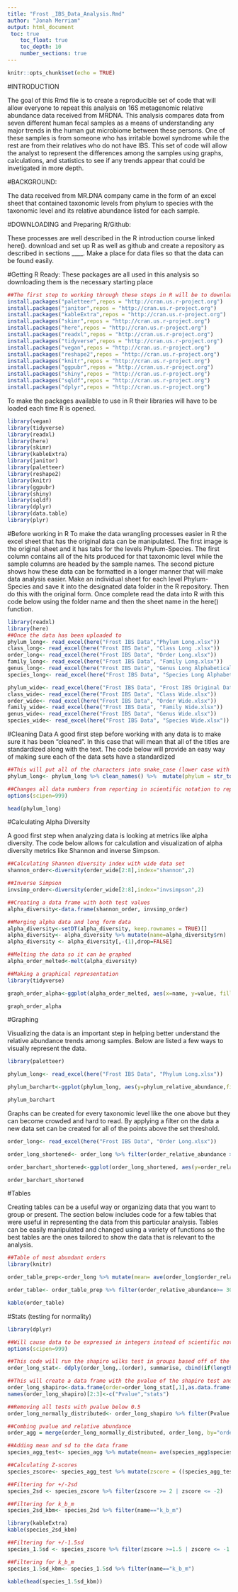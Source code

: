 ```yaml
---
title: "Frost _IBS_Data_Analysis.Rmd"
author: "Jonah Merriam"
output: html_document
 toc: true
    toc_float: true
    toc_depth: 10
    number_sections: true
---
```


```r
knitr::opts_chunk$set(echo = TRUE)
```
#INTRODUCTION

The goal of this Rmd file is to create a reproducible set of code that will allow everyone to repeat this analysis on 16S metagenomic relative abundance data received from MRDNA. This analysis compares data from seven different human fecal samples as a means of understanding any major trends in the human gut microbiome between these persons. One of these samples is from someone who has irritable bowel syndrome while the rest are from their relatives who do not have IBS. This set of code will allow the analyst to represent the differences among the samples using graphs, calculations, and statistics to see if any trends appear that could be invetigated in more depth.   



#BACKGROUND:

The data received from MR.DNA company came in the form of an excel sheet that contained taxonomic levels from phylum to species with the taxonomic level and its relative abundance listed for each sample.




#DOWNLOADING and Preparing R/Github: 

These processes are well described in the R introduction course linked here(). download and set up R as well as github and create a repository as described in sections ____. Make a place for data files so that the data can be found easily.



#Getting R Ready:
These packages are all used in this analysis so downloading them is the necessary starting place
```r
##The first step to working through these steps in R will be to download these packages and make sure they are ready to use
install.packages("paletteer",repos = "http://cran.us.r-project.org")
install.packages("janitor",repos = "http://cran.us.r-project.org")
install.packages("kableExtra",repos = "http://cran.us.r-project.org")
install.packages("skimr",repos = "http://cran.us.r-project.org")
install.packages("here",repos = "http://cran.us.r-project.org")
install.packages("readxl",repos = "http://cran.us.r-project.org")
install.packages("tidyverse",repos = "http://cran.us.r-project.org")
install.packages("vegan",repos = "http://cran.us.r-project.org")
install.packages("reshape2",repos = "http://cran.us.r-project.org")
install.packages("knitr",repos = "http://cran.us.r-project.org")
install.packages("ggpubr",repos = "http://cran.us.r-project.org")
install.packages("shiny",repos = "http://cran.us.r-project.org")
install.packages("sqldf",repos = "http://cran.us.r-project.org")
install.packages("dplyr",repos = "http://cran.us.r-project.org")
```
To make the packages available to use in R their libraries will have to be loaded each time R is opened.
``` r
library(vegan)
library(tidyverse)
library(readxl)
library(here)
library(skimr) 
library(kableExtra)
library(janitor)
library(paletteer)
library(reshape2)
library(knitr)
library(ggpubr)
library(shiny)
library(sqldf)
library(dplyr)
library(data.table)
library(plyr)
```

#Before working in R
To make the data wrangling processes easier in R the excel sheet that has the original data can be manipulated. The first image is the original sheet and it has tabs for the levels Phylum-Species. The first column contains all of the hits produced for that taxonomic level while the sample columns are headed by the sample names. The second picture shows how these data can be formatted in a longer manner that will make data analysis easier. Make an individual sheet for each level Phylum-Species and save it into the designated data folder in the R repository. Then do this with the original form. Once complete read the data into R with this code below using the folder name and then the sheet name in the here() function.
```r
library(readxl)
library(here)
##Once the data has been uploaded to 
phylum_long<- read_excel(here("Frost IBS Data","Phylum Long.xlsx"))
class_long<- read_excel(here("Frost IBS Data", "Class Long .xlsx"))
order_long<- read_excel(here("Frost IBS Data", "Order Long.xlsx"))
family_long<- read_excel(here("Frost IBS Data", "Family Long.xlsx"))
genus_long<- read_excel(here("Frost IBS Data", "Genus Long Alphabetical .xlsx"))
species_long<- read_excel(here("Frost IBS Data", "Species Long Alphabetical.xlsx"))

phylum_wide<- read_excel(here("Frost IBS Data", "Frost IBS Original Data.xlsx"))
class_wide<- read_excel(here("Frost IBS Data", "Class Wide.xlsx"))
order_wide<- read_excel(here("Frost IBS Data", "Order Wide.xlsx"))
family_wide<- read_excel(here("Frost IBS Data", "Family Wide.xlsx"))
genus_wide<- read_excel(here("Frost IBS Data", "Genus Wide.xlsx"))
species_wide<- read_excel(here("Frost IBS Data", "Species Wide.xlsx"))
```

#Cleaning Data
A good first step before working with any data is to make sure it has been "cleaned". In this case that will mean that all of the titles are standardized along with the text. The code below will provide an easy way of making sure each of the data sets have a standardized 
```r
##This will put all of the characters into snake_case (lower case with words separated by underscores) and will transform all words in the listed column into lowercase.
phylum_long<- phylum_long %>% clean_names() %>%  mutate(phylum = str_to_lower(phylum))

##Changes all data numbers from reporting in scientific notation to reporting with normal integers
options(scipen=999)

head(phylum_long)
```




#Calculating Alpha Diversity

A good first step when analyzing data is looking at metrics like alpha diversity. The code below allows for calculation and visualization of alpha diversity metrics like Shannon and inverse Simpson. 
```r

##Calculating Shannon diversity index with wide data set 
shannon_order<-diversity(order_wide[2:8],index="shannon",2)

##Inverse Simpson
invsimp_order<-diversity(order_wide[2:8],index="invsimpson",2)

##Creating a data frame with both test values
alpha_diversity<-data.frame(shannon_order, invsimp_order)

##Merging alpha data and long form data
alpha_diversity<-setDT(alpha_diversity, keep.rownames = TRUE)[]
alpha_diversity<- alpha_diversity %>% mutate(name=alpha_diversity$rn)
alpha_diversity <- alpha_diversity[,-(1),drop=FALSE]

##Melting the data so it can be graphed
alpha_order_melted<-melt(alpha_diversity)

##Making a graphical representation
library(tidyverse)

graph_order_alpha<-ggplot(alpha_order_melted, aes(x=name, y=value, fill=variable,shape=variable))+geom_point(size=4,aes(color=variable))+facet_grid(variable~.,scales="free")+theme_bw()+theme(axis.text.x = element_text(angle = 90,hjust=1,vjust=0.5,size=8),axis.text.y=element_text(size=12),legend.position = "top")

graph_order_alpha
```




#Graphing

Visualizing the data is an important step in helping better understand the relative abundance trends among samples. Below are listed a few ways to visually represent the data.
```r
library(paletteer)

phylum_long<- read_excel(here("Frost IBS Data", "Phylum Long.xlsx"))

phylum_barchart<-ggplot(phylum_long, aes(y=phylum_relative_abundance,fill=phylum,x=name))+ geom_bar(stat='identity',color="black",aes(fill=phylum))+ scale_color_paletteer_d("awtools::bpalette")+ labs(title="", x="",y="Phylum Relative abundance")+theme_bw() + theme(legend.position="right",axis.text.x = element_text(angle=45, hjust=1,vjust=1,color="black"))

phylum_barchart
```
Graphs can be created for every taxonomic level like the one above but they can become crowded and hard to read. By applying a filter on the data a new data set can be created for all of the points above the set threshold. 
```r
order_long<- read_excel(here("Frost IBS Data", "Order Long.xlsx"))

order_long_shortened<- order_long %>% filter(order_relative_abundance >= 0.5)

order_barchart_shortened<-ggplot(order_long_shortened, aes(y=order_relative_abundance,fill=order,x=name))+ geom_bar(stat='identity',color="black",aes(fill=order))+ scale_color_paletteer_d("awtools::bpalette")+ labs(title="", x="",y="Order Relative abundance above 0.5%")+theme_bw() + theme(legend.position="right",axis.text.x = element_text(angle=45, hjust=1,vjust=1,color="black"))

order_barchart_shortened
```




#Tables 

Creating tables can be a useful way or organizing data that you want to group or present. The section below includes code for a few tables that were useful in representing the data from this particular analysis. Tables can be easily manipulated and changed using a variety of functions so the best tables are the ones tailored to show the data that is relevant to the analysis. 
```r
##Table of most abundant orders
library(knitr)

order_table_prep<-order_long %>% mutate(mean= ave(order_long$order_relative_abundance, order_long$order)) %>% mutate(sd=(ave(order_long$order_relative_abundance, order_long$order, FUN=sd)))

order_table<- order_table_prep %>% filter(order_relative_abundance>= 30)

kable(order_table)
```




#Stats (testing for normality)


```r
library(dplyr)

##Will cause data to be expressed in integers instead of scientific notation 
options(scipen=999)

##This code will run the shapiro wilks test in groups based off of the taxonomic level. This allows the same level to be gathered across samples so that they can be tested for normality. Each order will receive a P value based on if it 
order_long_stat<- ddply(order_long,.(order), summarise, cbind(if(length(unique(order_relative_abundance))==1) NA else shapiro.test(order_relative_abundance)$p.value, if(length(unique(order_relative_abundance))==1) NA else shapiro.test(order_relative_abundance)$statistic))

##This will create a data frame with the pvalue of the shapiro test and the W-statistic. The pvalue will be the used to tell if the specific order is distributed normally by accepting sets as normally distributed if they are over the value of p>0.05
order_long_shapiro<-data.frame(order=order_long_stat[,1],as.data.frame(order_long_stat[,2]),stringsAsFactors=FALSE)
names(order_long_shapiro)[2:3]<-c("Pvalue","stats")

##Removing all tests with pvalue below 0.5
order_long_normally_distributed<- order_long_shapiro %>% filter(Pvalue >= 0.05)

##Combing pvalue and relative abundance  
order_agg = merge(order_long_normally_distributed, order_long, by="order")
```



```r
##Adding mean and sd to the data frame
species_agg_test<- species_agg %>% mutate(mean= ave(species_agg$species_relative_abundance, species_agg$species)) %>% mutate(sd=(ave(species_agg$species_relative_abundance, species_agg$species, FUN=sd)))

##Calculating Z-scores
species_zscore<- species_agg_test %>% mutate(zscore = ((species_agg_test$species_relative_abundance - species_agg_test$mean)/sd))

##Filtering for +/-2sd
species_2sd <- species_zscore %>% filter(zscore >= 2 | zscore <= -2)

##Filtering for k_b_m
species_2sd_kbm<- species_2sd %>% filter(name=="k_b_m")

library(kableExtra)
kable(species_2sd_kbm)

##Filtering for +/-1.5sd
species_1.5sd <- species_zscore %>% filter(zscore >=1.5 | zscore <= -1.5)

##Filtering for k_b_m
species_1.5sd_kbm<- species_1.5sd %>% filter(name=="k_b_m")

kable(head(species_1.5sd_kbm)) 
```


